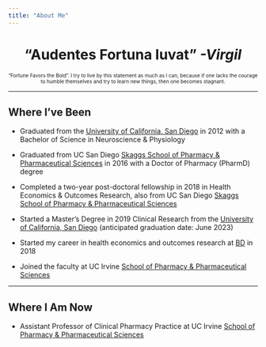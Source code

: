 ```yaml
---
title: "About Me"
---
```


<center>
# **"Audentes Fortuna Iuvat"** *-Virgil* 

<font size="1">
"Fortune Favors the Bold". I try to live by this statement as much as I can, because if one lacks the courage to humble themselves and try to learn new things, then one becomes stagnant. 
</font>

</center>  

---

## Where I've Been

- Graduated from the [University of California, San Diego](https://ucsd.edu/) in 2012 with a Bachelor of Science in Neuroscience & Physiology 

- Graduated from UC San Diego [Skaggs School of Pharmacy & Pharmaceutical Sciences](https://pharmacy.ucsd.edu/) in 2016 with a Doctor of Pharmacy (PharmD) degree

- Completed a two-year post-doctoral fellowship in 2018 in Health Economics & Outcomes Research, also from UC San Diego [Skaggs School of Pharmacy & Pharmaceutical Sciences](https://pharmacy.ucsd.edu/)

- Started a Master's Degree in 2019 Clinical Research from the [University of California, San Diego](https://ucsd.edu/) (anticipated graduation date: June 2023)

- Started my career in health economics and outcomes research at [BD](https://www.bd.com/en-us) in 2018 

- Joined the faculty at UC Irvine [School of Pharmacy & Pharmaceutical Sciences](https://pharmsci.uci.edu/)

---

## Where I Am Now 

- Assistant Professor of Clinical Pharmacy Practice  at UC Irvine [School of Pharmacy & Pharmaceutical Sciences](https://pharmsci.uci.edu/)